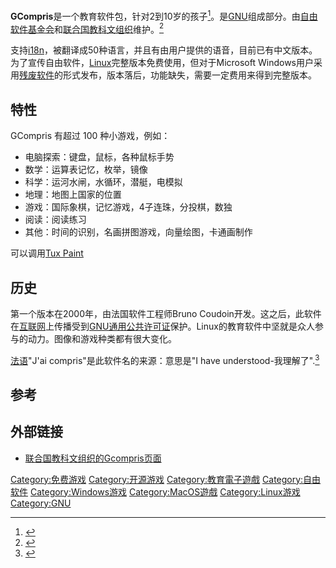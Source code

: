 {{NoteTA|G1=IT|G2=FL}}
{{Infobox Software
| name = GCompris
| logo = Gcompris logo (2016).svg
| logo size = 75px
| screenshot = Gcompris 0.61 screenshot.png
| screenshot size = 300px
| caption =
| developer = Bruno Coudoin和众多开发者
| latest release version = 1.0
| latest release date = {{release date and age|2020|11|19}}
| programming language = [[C|C]]，[[Python|Python]]和其他
| operating system = [[Linux|Linux]], [[Mac_OS_X|Mac OS X]], [[Microsoft_Windows|Windows]]以及各种[[BSD|BSD]]
| language = 50种
| genre = [[教育电子游戏|教育]]
| license = [[GPLv3|GPLv3]]
| website = {{URL|https://gcompris.net/}}
}}

'''GCompris'''是一个教育软件包，针对2到10岁的孩子<ref>{{cite web |url=http://www.expresscomputeronline.com/20031006/indiacomputes02.shtml |title=Why Free Software makes sense in education |publisher=Express Computer |date=2003-10-06 |accessdate=2007-07-25 |deadurl=yes |archiveurl=https://web.archive.org/web/20070808160630/http://www.expresscomputeronline.com/20031006/indiacomputes02.shtml |archivedate=2007-08-08 }}</ref>。是[[GNU|GNU]]组成部分。由[[自由软件基金会|自由软件基金会]]和[[联合国教科文组织|联合国教科文组织]]维护。<ref>{{cite web |url=http://gcompris.net/-About-GCompris- |title=存档副本 |accessdate=2009-04-01 |deadurl=yes |archiveurl=https://web.archive.org/web/20080807131822/http://gcompris.net/-About-GCompris- |archivedate=2008-08-07 }}</ref>

支持[[i18n|i18n]]，被翻译成50种语言，并且有由用户提供的语音，目前已有中文版本。为了宣传自由软件，[[Linux|Linux]]完整版本免费使用，但对于Microsoft Windows用户采用[[残废软件|残废软件]]的形式发布，版本落后，功能缺失，需要一定费用来得到完整版本。

== 特性 ==

GCompris 有超过 100 种小游戏，例如：

* 电脑探索：键盘，鼠标，各种鼠标手势
* 数学：运算表记忆，枚举，镜像
* 科学：运河水闸，水循环，潜艇，电模拟
* 地理：地图上国家的位置
* 游戏：国际象棋，记忆游戏，4子连珠，分投棋，数独
* 阅读：阅读练习
* 其他：时间的识别，名画拼图游戏，向量绘图，卡通画制作

可以调用[[Tux_Paint|Tux Paint]]

== 历史 ==

第一个版本在2000年，由法国软件工程师Bruno Coudoin开发。这之后，此软件在[[互联网|互联网]]上传播受到[[GNU通用公共许可证|GNU通用公共许可证]]保护。Linux的教育软件中坚就是众人参与的动力。图像和游戏种类都有很大变化。

[[法语|法语]]"J'ai compris"是此软件名的来源：意思是"I have understood-我理解了".<ref>{{cite web | url=http://www.itworld.com/nl/lnx_desktop/02212002/?idgnet | title=Defeat the Windows Monopoly, Teach Your Kids Linux | publisher=ITworld.com | author=Eric Foster-Johnson | date=2002-02-21 | accessdate=2007-07-25 | deadurl=yes | archiveurl=https://web.archive.org/web/20070930160233/http://www.itworld.com/nl/lnx_desktop/02212002/?idgnet | archivedate=2007-09-30 }}</ref>

== 参考 ==
{{reflist|30em}}

== 外部链接 ==
{{Portal box|自由软件|电子游戏}}

* [https://web.archive.org/web/20090225122007/http://www.ofset.org/gcompris/ 联合国教科文组织的Gcompris页面]

{{KDE}}
{{GTK}}

[[Category:免费游戏|Category:免费游戏]]
[[Category:开源游戏|Category:开源游戏]]
[[Category:教育電子遊戲|Category:教育電子遊戲]]
[[Category:自由软件|Category:自由软件]]
[[Category:Windows游戏|Category:Windows游戏]]
[[Category:MacOS遊戲|Category:MacOS遊戲]]
[[Category:Linux游戏|Category:Linux游戏]]
[[Category:GNU|Category:GNU]]